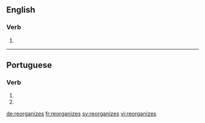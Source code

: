 ==English==

===Verb===
{{head|en}}

# {{en-third-person singular of|reorganize}}

----

==Portuguese==

===Verb===
{{head|pt|verb form}}

# {{conjugation of|reorganizar||2|s|present|subjunctive|lang=pt}}
# {{conjugation of|reorganizar||2|s|negative|imperative|lang=pt}}

[[de:reorganizes]]
[[fr:reorganizes]]
[[sv:reorganizes]]
[[vi:reorganizes]]